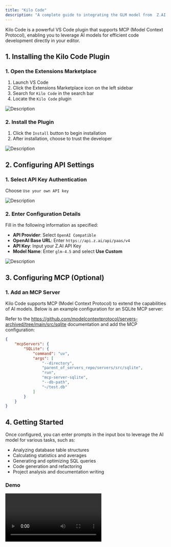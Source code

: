 ```yaml
---
title: "Kilo Code"
description: "A complete guide to integrating the GLM model from  Z.AI using the Kilo Code plugin in VS Code"
---
```


Kilo Code is a powerful VS Code plugin that supports MCP (Model Context Protocol), enabling you to leverage AI models for efficient code development directly in your editor.

## 1. Installing the Kilo Code Plugin

### 1. Open the Extensions Marketplace

1. Launch VS Code
2. Click the Extensions Marketplace icon on the left sidebar
3. Search for `Kilo Code` in the search bar
4. Locate the `Kilo Code` plugin

![Description](https://cdn.bigmodel.cn/markdown/1753687809443k1.jpg?attname=k1.jpg)

### 2. Install the Plugin

1. Click the `Install` button to begin installation
2. After installation, choose to trust the developer

![Description](https://cdn.bigmodel.cn/markdown/1753687816703k2.jpg?attname=k2.jpg)

## 2. Configuring API Settings

### 1. Select API Key Authentication

Choose `Use your own API key`

![Description](https://cdn.bigmodel.cn/markdown/1753687824352k3.jpg?attname=k3.jpg)

### 2. Enter Configuration Details

Fill in the following information as specified:

- **API Provider**: Select `OpenAI Compatible`
- **OpenAI Base URL**: Enter `https://api.z.ai/api/paas/v4`
- **API Key**: Input your Z.AI API Key
- **Model Name**: Enter `glm-4.5` and select **Use Custom**

![Description](https://cdn.bigmodel.cn/markdown/1753687831283k4.jpg?attname=k4.jpg)

## 3. Configuring MCP (Optional)

### 1. Add an MCP Server

Kilo Code supports MCP (Model Context Protocol) to extend the capabilities of AI models. Below is an example configuration for an SQLite MCP server:

Refer to the https://github.com/modelcontextprotocol/servers-archived/tree/main/src/sqlite documentation and add the MCP configuration:

```json
{
    "mcpServers": {
        "SQLite": {
            "command": "uv",
            "args": [
                "--directory",
                "parent_of_servers_repo/servers/src/sqlite",
                "run",
                "mcp-server-sqlite",
                "--db-path",
                "~/test.db"
            ]
        }
    }
}
```

## 4. Getting Started

Once configured, you can enter prompts in the input box to leverage the AI model for various tasks, such as:

- Analyzing database table structures
- Calculating statistics and averages
- Generating and optimizing SQL queries
- Code generation and refactoring
- Project analysis and documentation writing

### Demo

<video src="https://cdn.bigmodel.cn/agent-demos/kilo/demo.mp4" controls />